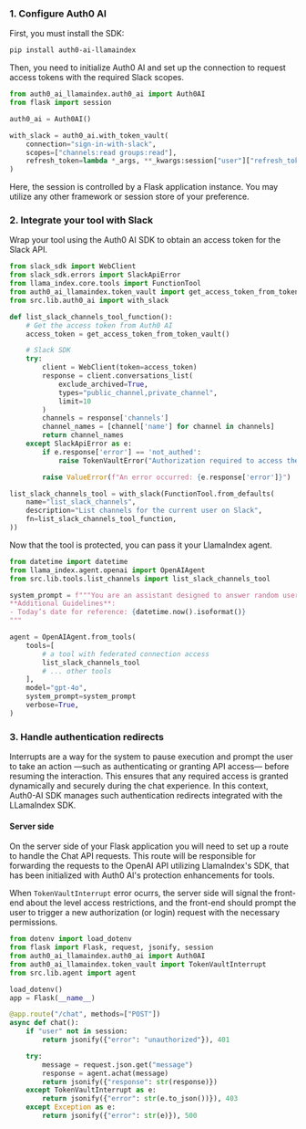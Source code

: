 ### 1. Configure Auth0 AI

First, you must install the SDK:

```bash wrap lines
pip install auth0-ai-llamaindex
```

Then, you need to initialize Auth0 AI and set up the connection to request access tokens with the required Slack scopes.

```python ./src/lib/auth0-ai.py wrap lines
from auth0_ai_llamaindex.auth0_ai import Auth0AI
from flask import session

auth0_ai = Auth0AI()

with_slack = auth0_ai.with_token_vault(
    connection="sign-in-with-slack",
    scopes=["channels:read groups:read"],
    refresh_token=lambda *_args, **_kwargs:session["user"]["refresh_token"],
)
```
<Info>
Here, the session is controlled by a Flask application instance. You may utilize any other framework or session store of your preference.
</Info>

### 2. Integrate your tool with Slack

Wrap your tool using the Auth0 AI SDK to obtain an access token for the Slack API.

```python ./src/lib/tools/list_channels.py wrap lines highlight={4,13,24,28}
from slack_sdk import WebClient
from slack_sdk.errors import SlackApiError
from llama_index.core.tools import FunctionTool
from auth0_ai_llamaindex.token_vault import get_access_token_from_token_vault, TokenVaultError
from src.lib.auth0_ai import with_slack

def list_slack_channels_tool_function():
    # Get the access token from Auth0 AI
    access_token = get_access_token_from_token_vault()

    # Slack SDK
    try:
        client = WebClient(token=access_token)
        response = client.conversations_list(
            exclude_archived=True,
            types="public_channel,private_channel",
            limit=10
        )
        channels = response['channels']
        channel_names = [channel['name'] for channel in channels]
        return channel_names
    except SlackApiError as e:
        if e.response['error'] == 'not_authed':
            raise TokenVaultError("Authorization required to access the Token Vault API")

        raise ValueError(f"An error occurred: {e.response['error']}")

list_slack_channels_tool = with_slack(FunctionTool.from_defaults(
    name="list_slack_channels",
    description="List channels for the current user on Slack",
    fn=list_slack_channels_tool_function,
))
```

Now that the tool is protected, you can pass it your LlamaIndex agent.

```python ./src/lib/agent.ts wrap lines highlight={3,13}
from datetime import datetime
from llama_index.agent.openai import OpenAIAgent
from src.lib.tools.list_channels import list_slack_channels_tool

system_prompt = f"""You are an assistant designed to answer random user's questions.
**Additional Guidelines**:
- Today’s date for reference: {datetime.now().isoformat()}
"""

agent = OpenAIAgent.from_tools(
    tools=[
        # a tool with federated connection access
        list_slack_channels_tool
        # ... other tools
    ],
    model="gpt-4o",
    system_prompt=system_prompt
    verbose=True,
)
```

### 3. Handle authentication redirects

Interrupts are a way for the system to pause execution and prompt the user to take an action —such as authenticating or granting API access— before resuming the interaction. This ensures that any required access is granted dynamically and securely during the chat experience. In this context, Auth0-AI SDK manages such authentication redirects integrated with the LLamaIndex SDK.

#### Server side

On the server side of your Flask application you will need to set up a route to handle the Chat API requests. This route will be responsible for forwarding the requests to the OpenAI API utilizing LlamaIndex's SDK, that has been initialized with Auth0 AI's protection enhancements for tools.

When `TokenVaultInterrupt` error ocurrs, the server side will signal the front-end about the level access restrictions, and the front-end should prompt the user to trigger a new authorization (or login) request with the necessary permissions.


```python ./src/app.py wrap lines highlight={3-5,19-20}
from dotenv import load_dotenv
from flask import Flask, request, jsonify, session
from auth0_ai_llamaindex.auth0_ai import Auth0AI
from auth0_ai_llamaindex.token_vault import TokenVaultInterrupt
from src.lib.agent import agent

load_dotenv()
app = Flask(__name__)

@app.route("/chat", methods=["POST"])
async def chat():
    if "user" not in session:
        return jsonify({"error": "unauthorized"}), 401

    try:
        message = request.json.get("message")
        response = agent.achat(message)
        return jsonify({"response": str(response)})
    except TokenVaultInterrupt as e:
        return jsonify({"error": str(e.to_json())}), 403
    except Exception as e:
        return jsonify({"error": str(e)}), 500
```
